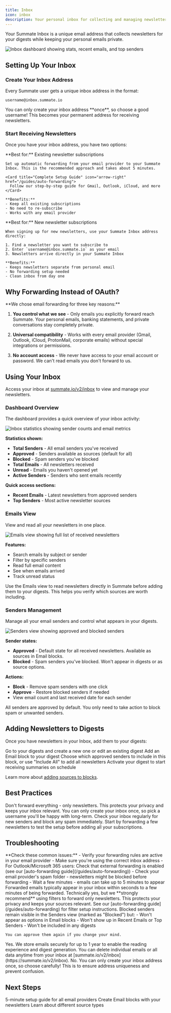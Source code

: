 ```yaml
---
title: Inbox
icon: inbox
description: Your personal inbox for collecting and managing newsletters
---
```


Your Summate Inbox is a unique email address that collects newsletters for your digests while keeping your personal emails private.

<Frame>
  <img src="/images/inbox/inbox-dashboard.png" alt="Inbox dashboard showing stats, recent emails, and top senders" />
</Frame>

## Setting Up Your Inbox

### Create Your Inbox Address

Every Summate user gets a unique inbox address in the format:

```
username@inbox.summate.io
```

<Warning>
You can only create your inbox address **once**, so choose a good username! This becomes your permanent address for receiving newsletters.
</Warning>

### Start Receiving Newsletters

Once you have your inbox address, you have two options:

<Tabs>
  <Tab title="Auto-Forwarding (Recommended)">
    **Best for:** Existing newsletter subscriptions

    Set up automatic forwarding from your email provider to your Summate Inbox. This is the recommended approach and takes about 5 minutes.

    <Card title="Complete Setup Guide" icon="arrow-right" href="/guides/auto-forwarding">
      Follow our step-by-step guide for Gmail, Outlook, iCloud, and more
    </Card>

    **Benefits:**
    - Keep all existing subscriptions
    - No need to re-subscribe
    - Works with any email provider
  </Tab>

  <Tab title="Direct Subscription">
    **Best for:** New newsletter subscriptions

    When signing up for new newsletters, use your Summate Inbox address directly:

    1. Find a newsletter you want to subscribe to
    2. Enter `username@inbox.summate.io` as your email
    3. Newsletters arrive directly in your Summate Inbox

    **Benefits:**
    - Keeps newsletters separate from personal email
    - No forwarding setup needed
    - Clean inbox from day one
  </Tab>
</Tabs>

## Why Forwarding Instead of OAuth?

<Info>
**We chose email forwarding for three key reasons:**

1. **You control what we see** - Only emails you explicitly forward reach Summate. Your personal emails, banking statements, and private conversations stay completely private.

2. **Universal compatibility** - Works with every email provider (Gmail, Outlook, iCloud, ProtonMail, corporate emails) without special integrations or permissions.

3. **No account access** - We never have access to your email account or password. We can't read emails you don't forward to us.
</Info>

## Using Your Inbox

Access your inbox at [summate.io/v2/inbox](https://summate.io/v2/inbox) to view and manage your newsletters.

### Dashboard Overview

The dashboard provides a quick overview of your inbox activity:

<Frame>
  <img src="/images/inbox/inbox-stats.png" alt="Inbox statistics showing sender counts and email metrics" />
</Frame>

**Statistics shown:**
- **Total Senders** - All email senders you've received
- **Approved** - Senders available as sources (default for all)
- **Blocked** - Spam senders you've blocked
- **Total Emails** - All newsletters received
- **Unread** - Emails you haven't opened yet
- **Active Senders** - Senders who sent emails recently

**Quick access sections:**
- **Recent Emails** - Latest newsletters from approved senders
- **Top Senders** - Most active newsletter sources

### Emails View

View and read all your newsletters in one place.

<Frame>
  <img src="/images/inbox/inbox-emails.png" alt="Emails view showing full list of received newsletters" />
</Frame>

**Features:**
- Search emails by subject or sender
- Filter by specific senders
- Read full email content
- See when emails arrived
- Track unread status

<Tip>
Use the Emails view to read newsletters directly in Summate before adding them to your digests. This helps you verify which sources are worth including.
</Tip>

### Senders Management

Manage all your email senders and control what appears in your digests.

<Frame>
  <img src="/images/inbox/inbox-senders.png" alt="Senders view showing approved and blocked senders" />
</Frame>

**Sender states:**
- **Approved** - Default state for all received newsletters. Available as sources in Email blocks.
- **Blocked** - Spam senders you've blocked. Won't appear in digests or as source options.

**Actions:**
- **Block** - Remove spam senders with one click
- **Approve** - Restore blocked senders if needed
- View email count and last received date for each sender

<Note>
All senders are approved by default. You only need to take action to block spam or unwanted senders.
</Note>

## Adding Newsletters to Digests

Once you have newsletters in your Inbox, add them to your digests:

<Steps>
  <Step title="Create or Edit Digest">
    Go to your digests and create a new one or edit an existing digest
  </Step>
  <Step title="Add Email Block">
    Add an Email block to your digest
  </Step>
  <Step title="Select Senders">
    Choose which approved senders to include in this block, or use "Include All" to add all newsletters
  </Step>
  <Step title="Activate Digest">
    Activate your digest to start receiving summaries on schedule
  </Step>
</Steps>

Learn more about [adding sources to blocks](/concepts/blocks).

## Best Practices

<CardGroup cols={2}>
  <Card title="Use Forwarding Filters" icon="filter">
    Don't forward everything - only newsletters. This protects your privacy and keeps your inbox relevant.
  </Card>
  <Card title="Choose Username Carefully" icon="user">
    You can only create your inbox once, so pick a username you'll be happy with long-term.
  </Card>
  <Card title="Review Weekly" icon="calendar-check">
    Check your inbox regularly for new senders and block any spam immediately.
  </Card>
  <Card title="Test Before Committing" icon="flask">
    Start by forwarding a few newsletters to test the setup before adding all your subscriptions.
  </Card>
</CardGroup>

## Troubleshooting

<AccordionGroup>
  <Accordion title="Newsletters not appearing in Inbox" icon="envelope">
    **Check these common issues:**
    - Verify your forwarding rules are active in your email provider
    - Make sure you're using the correct inbox address
    - For Outlook/Microsoft 365 users: Check that external forwarding is enabled (see our [auto-forwarding guide](/guides/auto-forwarding))
    - Check your email provider's spam folder - newsletters might be blocked before forwarding
    - Wait a few minutes - emails can take up to 5 minutes to appear
  </Accordion>

  <Accordion title="How quickly do emails appear?" icon="clock">
    Forwarded emails typically appear in your inbox within seconds to a few minutes of being forwarded.
  </Accordion>

  <Accordion title="Can I forward all my emails?" icon="question">
    Technically yes, but we **strongly recommend** using filters to forward only newsletters. This protects your privacy and keeps your sources relevant. See our [auto-forwarding guide](/guides/auto-forwarding) for filter setup instructions.
  </Accordion>

  <Accordion title="What happens to blocked senders?" icon="ban">
    Blocked senders remain visible in the Senders view (marked as "Blocked") but:
    - Won't appear as options in Email blocks
    - Won't show up in Recent Emails or Top Senders
    - Won't be included in any digests

    You can approve them again if you change your mind.
  </Accordion>

  <Accordion title="Is my forwarded content secure?" icon="shield">
    Yes. We store emails securely for up to 1 year to enable the reading experience and digest generation. You can delete individual emails or all data anytime from your inbox at [summate.io/v2/inbox](https://summate.io/v2/inbox).
  </Accordion>

  <Accordion title="Can I change my inbox username?" icon="at">
    No. You can only create your inbox address once, so choose carefully! This is to ensure address uniqueness and prevent confusion.
  </Accordion>
</AccordionGroup>

## Next Steps

<CardGroup cols={3}>
  <Card title="Set Up Auto-Forwarding" icon="arrow-right" href="/guides/auto-forwarding">
    5-minute setup guide for all email providers
  </Card>
  <Card title="Add to Digests" icon="cube" href="/concepts/blocks">
    Create Email blocks with your newsletters
  </Card>
  <Card title="Manage Sources" icon="rss" href="/concepts/sources">
    Learn about different source types
  </Card>
</CardGroup>